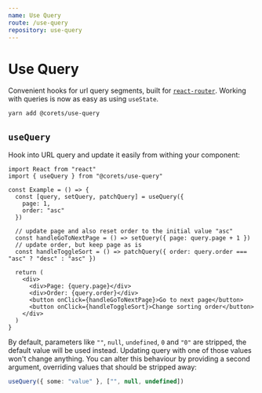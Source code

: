 ```yaml
---
name: Use Query
route: /use-query
repository: use-query
---
```


# Use Query

Convenient hooks for url query segments, built for [`react-router`](https://reactrouter.com/web/guides/quick-start). Working with queries is now as easy as using `useState`.

```bash
yarn add @corets/use-query
```

## `useQuery`

Hook into URL query and update it easily from withing your component:

```tsx
import React from "react"
import { useQuery } from "@corets/use-query"

const Example = () => {
  const [query, setQuery, patchQuery] = useQuery({
    page: 1,
    order: "asc"
  })

  // update page and also reset order to the initial value "asc"
  const handleGoToNextPage = () => setQuery({ page: query.page + 1 })
  // update order, but keep page as is
  const handleToggleSort = () => patchQuery({ order: query.order === "asc" ? "desc" : "asc" })

  return (
    <div>
      <div>Page: {query.page}</div>
      <div>Order: {query.order}</div>
      <button onClick={handleGoToNextPage}>Go to next page</button>
      <button onClick={handleToggleSort}>Change sorting order</button>
    </div>
  )
}
```

By default, parameters like `""`, `null`, `undefined`, `0` and `"0"` are stripped, the default value will be used instead. Updating query with one of those values won't change anything. You can alter this behaviour by providing a second argument, overriding values that should be stripped away:

```ts
useQuery({ some: "value" }, ["", null, undefined])
```
